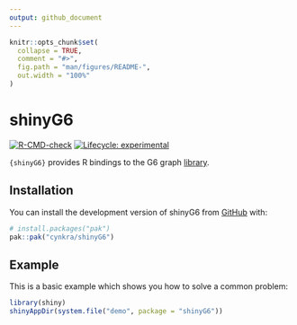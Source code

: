 ```yaml
---
output: github_document
---
```


<!-- README.md is generated from README.Rmd. Please edit that file -->

```r
knitr::opts_chunk$set(
  collapse = TRUE,
  comment = "#>",
  fig.path = "man/figures/README-",
  out.width = "100%"
)
```

# shinyG6

<!-- badges: start -->
  [![R-CMD-check](https://github.com/cynkra/shinyG6/actions/workflows/R-CMD-check.yaml/badge.svghttps://github.com/cynkra/shinyG6/actions/workflows/R-CMD-check.yaml/badge.svghttps://github.com/cynkra/shinyG6/actions/workflows/R-CMD-check.yaml/badge.svg)](https://github.com/cynkra/shinyG6/actions/workflows/R-CMD-check.yaml)
[![Lifecycle: experimental](https://img.shields.io/badge/lifecycle-experimental-orange.svg)](https://lifecycle.r-lib.org/articles/stages.html#experimental)
<!-- badges: end -->

`{shinyG6}` provides R bindings to the G6 graph [library](https://g6.antv.antgroup.com/en).

## Installation

You can install the development version of shinyG6 from [GitHub](https://github.com/) with:

``` r
# install.packages("pak")
pak::pak("cynkra/shinyG6")
```

## Example

This is a basic example which shows you how to solve a common problem:

```r
library(shiny)
shinyAppDir(system.file("demo", package = "shinyG6"))
```

